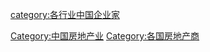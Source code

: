 {{Catnav|頁面分類|地理|聚落|城镇|房地产}}
{{Catnav|頁面分類|人物|各國人物|各国企业家|中国企业家}}
{{Catnav|頁面分類|人物|各國人物|中国人|中国企业家}}

{{catmore|房地产}}

[[category:各行业中国企业家|category:各行业中国企业家]]
[[Category:中国房地产业|Category:中国房地产业]]
[[Category:各国房地产商|Category:各国房地产商]]
